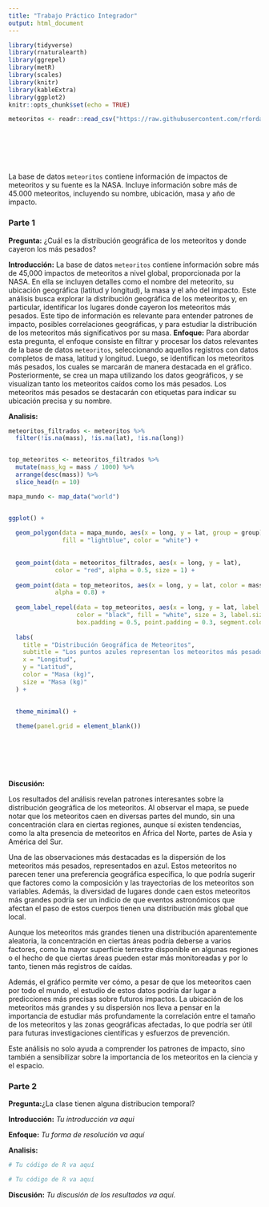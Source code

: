 ```yaml
---
title: "Trabajo Práctico Integrador"
output: html_document
---
```


```r
library(tidyverse)
library(rnaturalearth)
library(ggrepel)
library(metR)
library(scales)
library(knitr)
library(kableExtra)
library(ggplot2)
knitr::opts_chunk$set(echo = TRUE)

meteoritos <- readr::read_csv("https://raw.githubusercontent.com/rfordatascience/tidytuesday/master/data/2019/2019-06-11/meteorites.csv")








```

La base de datos `meteoritos` contiene información de impactos de meteoritos y su fuente es la NASA. Incluye información sobre más de 45.000 meteoritos, incluyendo su nombre, ubicación, masa y año de impacto. 

### **Parte 1**

**Pregunta:** ¿Cuál es la distribución geográfica de los meteoritos y donde cayeron los más pesados? 



**Introducción:**
La base de datos `meteoritos` contiene información sobre más de 45,000 impactos de meteoritos a nivel global, proporcionada por la NASA. En ella se incluyen detalles como el nombre del meteorito, su ubicación geográfica (latitud y longitud), la masa y el año del impacto. Este análisis busca explorar la distribución geográfica de los meteoritos y, en particular, identificar los lugares donde cayeron los meteoritos más pesados. Este tipo de información es relevante para entender patrones de impacto, posibles correlaciones geográficas, y para estudiar la distribución de los meteoritos más significativos por su masa. 
**Enfoque:**
Para abordar esta pregunta, el enfoque consiste en filtrar y procesar los datos relevantes de la base de datos `meteoritos`, seleccionando aquellos registros con datos completos de masa, latitud y longitud. Luego, se identifican los meteoritos más pesados, los cuales se marcarán de manera destacada en el gráfico. Posteriormente, se crea un mapa utilizando los datos geográficos, y se visualizan tanto los meteoritos caídos como los más pesados. Los meteoritos más pesados se destacarán con etiquetas para indicar su ubicación precisa y su nombre.


**Analisis:**


```r

meteoritos_filtrados <- meteoritos %>%
  filter(!is.na(mass), !is.na(lat), !is.na(long))


top_meteoritos <- meteoritos_filtrados %>%
  mutate(mass_kg = mass / 1000) %>%
  arrange(desc(mass)) %>%
  slice_head(n = 10)

mapa_mundo <- map_data("world")


ggplot() +
  
  geom_polygon(data = mapa_mundo, aes(x = long, y = lat, group = group), 
               fill = "lightblue", color = "white") +
  
  
  geom_point(data = meteoritos_filtrados, aes(x = long, y = lat), 
             color = "red", alpha = 0.5, size = 1) +
  
  geom_point(data = top_meteoritos, aes(x = long, y = lat, color = mass_kg, size = mass_kg), 
             alpha = 0.8) +
  
  geom_label_repel(data = top_meteoritos, aes(x = long, y = lat, label = name),
                   color = "black", fill = "white", size = 3, label.size = 0.2,
                   box.padding = 0.5, point.padding = 0.3, segment.color = "gray") +
  
  labs(
    title = "Distribución Geográfica de Meteoritos",
    subtitle = "Los puntos azules representan los meteoritos más pesados",
    x = "Longitud", 
    y = "Latitud", 
    color = "Masa (kg)", 
    size = "Masa (kg)"
  ) +
  

  theme_minimal() +
  
  theme(panel.grid = element_blank())







```

```r


```


**Discusión:**

Los resultados del análisis revelan patrones interesantes sobre la distribución geográfica de los meteoritos. Al observar el mapa, se puede notar que los meteoritos caen en diversas partes del mundo, sin una concentración clara en ciertas regiones, aunque sí existen tendencias, como la alta presencia de meteoritos en África del Norte, partes de Asia y América del Sur.

Una de las observaciones más destacadas es la dispersión de los meteoritos más pesados, representados en azul. Estos meteoritos no parecen tener una preferencia geográfica específica, lo que podría sugerir que factores como la composición y las trayectorias de los meteoritos son variables. Además, la diversidad de lugares donde caen estos meteoritos más grandes podría ser un indicio de que eventos astronómicos que afectan el paso de estos cuerpos tienen una distribución más global que local.

Aunque los meteoritos más grandes tienen una distribución aparentemente aleatoria, la concentración en ciertas áreas podría deberse a varios factores, como la mayor superficie terrestre disponible en algunas regiones o el hecho de que ciertas áreas pueden estar más monitoreadas y por lo tanto, tienen más registros de caídas.

Además, el gráfico permite ver cómo, a pesar de que los meteoritos caen por todo el mundo, el estudio de estos datos podría dar lugar a predicciones más precisas sobre futuros impactos. La ubicación de los meteoritos más grandes y su dispersión nos lleva a pensar en la importancia de estudiar más profundamente la correlación entre el tamaño de los meteoritos y las zonas geográficas afectadas, lo que podría ser útil para futuras investigaciones científicas y esfuerzos de prevención.

Este análisis no solo ayuda a comprender los patrones de impacto, sino también a sensibilizar sobre la importancia de los meteoritos en la ciencia y el espacio.

### **Parte 2**

**Pregunta:**¿La clase tienen alguna distribucion temporal?

**Introducción:** *Tu introducción va aqui*

**Enfoque:** *Tu forma de resolución va aquí*

**Analisis:**

```r
# Tu código de R va aquí
```

```r
# Tu código de R va aquí
```

**Discusión:** *Tu discusión de los resultados va aquí.*
